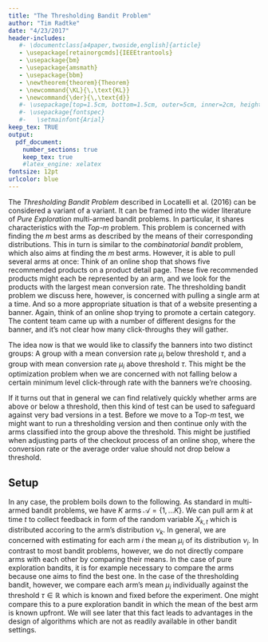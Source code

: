 ```yaml
--- 
title: "The Thresholding Bandit Problem"
author: "Tim Radtke" 
date: "4/23/2017"
header-includes:
   #- \documentclass[a4paper,twoside,english]{article}
   - \usepackage[retainorgcmds]{IEEEtrantools}
   - \usepackage{bm}
   - \usepackage{amsmath}
   - \usepackage{bbm}
   - \newtheorem{theorem}{Theorem}
   - \newcommand{\KL}{\,\text{KL}}
   - \newcommand{\der}{\,\text{d}}
   #- \usepackage[top=1.5cm, bottom=1.5cm, outer=5cm, inner=2cm, heightrounded, marginparwidth=2.5cm, marginparsep=2cm]{geometry}
   #- \usepackage{fontspec}
   #-   \setmainfont{Arial}
keep_tex: TRUE
output:
  pdf_document:
    number_sections: true
    keep_tex: true
    #latex_engine: xelatex
fontsize: 12pt
urlcolor: blue
---
```


The *Thresholding Bandit Problem* described in Locatelli et al. (2016) can be considered a variant of a variant. It can be framed into the wider literature of *Pure Exploration* multi-armed bandit problems. In particular, it shares characteristics with the *Top-$m$* problem. This problem is concerned with finding the $m$ best arms as described by the means of their corresponding distributions. This in turn is similar to the *combinatorial bandit* problem, which also aims at finding the $m$ best arms. However, it is able to pull several arms at once: Think of an online shop that shows five recommended products on a product detail page. These five recommended products might each be represented by an arm, and we look for the products with the largest mean conversion rate. The thresholding bandit problem we discuss here, however, is concerned with pulling a single arm at a time. And so a more appropriate situation is that of a website presenting a banner. Again, think of an online shop trying to promote a certain category. The content team came up with a number of different designs for the banner, and it's not clear how many click-throughs they will gather. 

The idea now is that we would like to classify the banners into two distinct groups: A group with a mean conversion rate $\mu_i$ below threshold $\tau$, and a group with mean conversion rate $\mu_i$ above threshold $\tau$. This might be the optimization problem when we are concerned with not falling below a certain minimum level click-through rate with the banners we're choosing.

If it turns out that in general we can find relatively quickly whether arms are above or below a threshold, then this kind of test can be used to safeguard against very bad versions in a test. Before we move to a Top-$m$ test, we might want to run a thresholding version and then continue only with the arms classified into the group above the threshold. This might be justified when adjusting parts of the checkout process of an online shop, where the conversion rate or the average order value should not drop below a threshold.

## Setup

In any case, the problem boils down to the following. As standard in multi-armed bandit problems, we have $K$ arms $\mathcal{A} = \{1, \dots K\}$. We can pull arm $k$ at time $t$ to collect feedback in form of the random variable $X_{k,t}$ which is distributed accoring to the arm's distribution $\nu_k$. In general, we are concerned with estimating for each arm $i$ the mean $\mu_i$ of its distribution $\nu_i$. In contrast to most bandit problems, however, we do not directly compare arms with each other by comparing their means. In the case of pure exploration bandits, it is for example necessary to compare the arms because one aims to find the best one. In the case of the thresholding bandit, however, we compare each arm's mean $\mu_i$ individually against the threshold $\tau \in \mathbb{R}$ which is known and fixed before the experiment. One might compare this to a pure exploration bandit in which the mean of the best arm is known upfront. We will see later that this fact leads to advantages in the design of algorithms which are not as readily available in other bandit settings.




